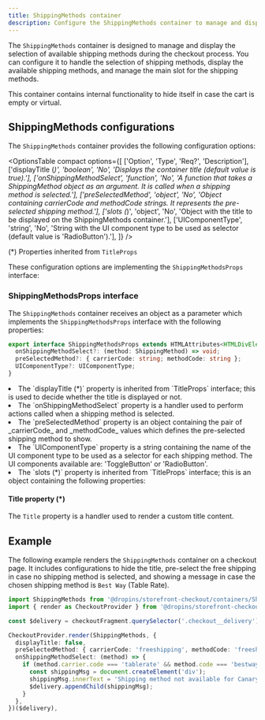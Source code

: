 ```yaml
---
title: ShippingMethods container
description: Configure the ShippingMethods container to manage and display available shipping methods during checkout.
---
```



The `ShippingMethods` container is designed to manage and display the selection of available shipping methods during the checkout process. You can configure it to handle the selection of shipping methods, display the available shipping methods, and manage the main slot for the shipping methods.

This container contains internal functionality to hide itself in case the cart is empty or virtual.

## ShippingMethods configurations

The `ShippingMethods` container provides the following configuration options:

<OptionsTable
  compact
  options={[
    ['Option', 'Type', 'Req?', 'Description'],
    ['displayTitle (*)', 'boolean', 'No', 'Displays the container title (default value is true).'],
    ['onShippingMethodSelect', 'function', 'No', 'A function that takes a ShippingMethod object as an argument. It is called when a shipping method is selected.'],
    ['preSelectedMethod', 'object', 'No', 'Object containing carrierCode and methodCode strings. It represents the pre-selected shipping method.'],
    ['slots (*)', 'object', 'No', 'Object with the title to be displayed on the ShippingMethods container.'],
    ['UIComponentType', 'string', 'No', 'String with the UI component type to be used as selector (default value is \'RadioButton\').'],
  ]}
/>

(*) Properties inherited from `TitleProps`

These configuration options are implementing the `ShippingMethodsProps` interface:

### ShippingMethodsProps interface

The `ShippingMethods` container receives an object as a parameter which implements the `ShippingMethodsProps` interface with the following properties:

```ts
export interface ShippingMethodsProps extends HTMLAttributes<HTMLDivElement>, TitleProps {
  onShippingMethodSelect?: (method: ShippingMethod) => void;
  preSelectedMethod?: { carrierCode: string; methodCode: string };
  UIComponentType?: UIComponentType;
}
```

<li>The `displayTitle (*)` property is inherited from `TitleProps` interface; this is used to decide whether the title is displayed or not.</li>

<li>The `onShippingMethodSelect` property is a handler used to perform actions called when a shipping method is selected.</li>

<li>The `preSelectedMethod` property is an object containing the pair of _carrierCode_ and _methodCode_ values which defines the pre-selected shipping method to show.</li>

<li>The `UIComponentType` property is a string containing the name of the UI component type to be used as a selector for each shipping method. The UI components available are: 'ToggleButton' or 'RadioButton'.</li>

<li>The `slots (*)` property is inherited from `TitleProps` interface; this is an object containing the following properties:</li>

#### Title property (*)

The `Title` property is a handler used to render a custom title content.

## Example

The following example renders the `ShippingMethods` container on a checkout page. It includes configurations to hide the title, pre-select the free shipping in case no shipping method is selected, and showing a message in case the chosen shipping method is `Best Way` (Table Rate).

```ts
import ShippingMethods from '@dropins/storefront-checkout/containers/ShippingMethods.js';
import { render as CheckoutProvider } from '@dropins/storefront-checkout/render.js';

const $delivery = checkoutFragment.querySelector('.checkout__delivery');

CheckoutProvider.render(ShippingMethods, {
  displayTitle: false,
  preSelectedMethod: { carrierCode: 'freeshipping', methodCode: 'freeshipping' },
  onShippingMethodSelect: (method) => {
    if (method.carrier.code === 'tablerate' && method.code === 'bestway') {
      const shippingMsg = document.createElement('div');
      shippingMsg.innerText = 'Shipping method not available for Canary Islands';
      $delivery.appendChild(shippingMsg);
    }
  },
})($delivery),
```